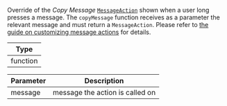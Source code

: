 Override of the _Copy Message_ [`MessageAction`](/reactnative/object-types/message-action) shown when a user long presses a message.
The `copyMessage` function receives as a parameter the relevant message and must return a `MessageAction`.
Please refer to [the guide on customizing message actions](../../../../ui-cookbook/custom-message-actions) for details.

| Type     |
| -------- |
| function |

| Parameter | Description                     |
| --------- | ------------------------------- |
| message   | message the action is called on |
